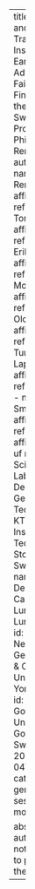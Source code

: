 ---
title: "Genetic and Transcriptomic Insights into Early-Onset Advanced Heart Failure: Findings from the SwedeHeartSeq Project"
author: Philipp Rentzsch
authors:
  - name: Philipp Rentzsch
    affiliations:
      - ref: uf
  - name: Tomasz Czuba
    affiliations:
      - ref: ue
  - name: Erik Linnér
    affiliations:
      - ref: ue
  - name: Molly Martorella
    affiliations:
      - ref: ur
  - name: Olof Gidlöf
    affiliations:
      - ref: ue
  - name: Tuuli Lappalainen
    affiliations:
      - ref: uf
      - ref: ue
  - name: Gustav Smith
    affiliations:
      - ref: ut
affiliations:
  - id: uf
    name: Science for Life Laboratory & Department of Gene Technology, KTH Royal Institute of Technology, Stockholm, Sweden
  - id: ue
    name: Department of Cardiology, Lund University, Lund, Sweden
  - id: ur
    name: New York Genome Center & Columbia University, New York, NY, USA
  - id: ut
    name: Gothenburg University, Gothenburg, Sweden
date: 2024-11-04T14:15
categories:
  - genomics session
  - monday

abstract: The authors have not consented to publishing their abstract. 
---